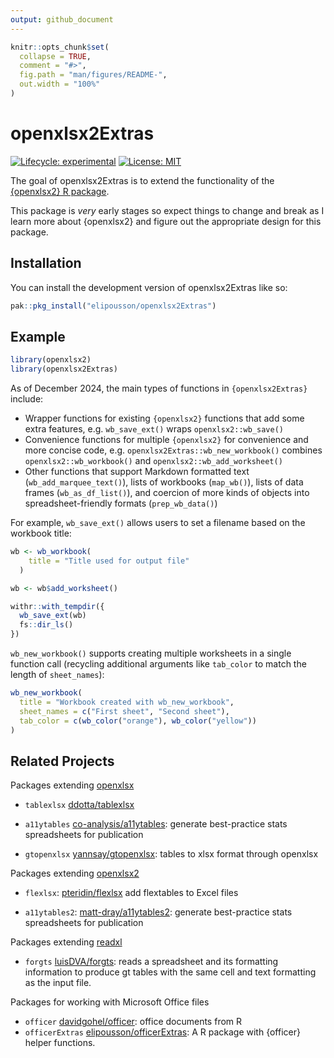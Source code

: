 ```yaml
---
output: github_document
---
```


<!-- README.md is generated from README.Rmd. Please edit that file -->

```r
knitr::opts_chunk$set(
  collapse = TRUE,
  comment = "#>",
  fig.path = "man/figures/README-",
  out.width = "100%"
)
```

# openxlsx2Extras

<!-- badges: start -->

[![Lifecycle: experimental](https://img.shields.io/badge/lifecycle-experimental-orange.svg)](https://lifecycle.r-lib.org/articles/stages.html#experimental) [![License: MIT](https://img.shields.io/badge/License-MIT-yellow.svg)](https://opensource.org/licenses/MIT)

<!-- badges: end -->

The goal of openxlsx2Extras is to extend the functionality of the [{openxlsx2} R package](https://github.com/JanMarvin/openxlsx2).

This package is *very* early stages so expect things to change and break as I learn more about {openxlsx2} and figure out the appropriate design for this package.

## Installation

You can install the development version of openxlsx2Extras like so:

``` r
pak::pkg_install("elipousson/openxlsx2Extras")
```

## Example

```r
library(openxlsx2)
library(openxlsx2Extras)
```

As of December 2024, the main types of functions in `{openxlsx2Extras}` include:

-   Wrapper functions for existing `{openxlsx2}` functions that add some extra features, e.g. `wb_save_ext()` wraps `openxlsx2::wb_save()`
-   Convenience functions for multiple `{openxlsx2}` for convenience and more concise code, e.g. `openxlsx2Extras::wb_new_workbook()` combines `openxlsx2::wb_workbook()` and `openxlsx2::wb_add_worksheet()`
-   Other functions that support Markdown formatted text (`wb_add_marquee_text()`), lists of workbooks (`map_wb()`), lists of data frames (`wb_as_df_list()`), and coercion of more kinds of objects into spreadsheet-friendly formats (`prep_wb_data()`)

For example, `wb_save_ext()` allows users to set a filename based on the workbook title:

```r
wb <- wb_workbook(
    title = "Title used for output file"
  )

wb <- wb$add_worksheet()

withr::with_tempdir({
  wb_save_ext(wb)
  fs::dir_ls()
})
```

`wb_new_workbook()` supports creating multiple worksheets in a single function call (recycling additional arguments like `tab_color` to match the length of `sheet_names`):

```r
wb_new_workbook(
  title = "Workbook created with wb_new_workbook",
  sheet_names = c("First sheet", "Second sheet"),
  tab_color = c(wb_color("orange"), wb_color("yellow"))
)
```

## Related Projects

Packages extending [openxlsx](https://github.com/ycphs/openxlsx)

-   `tablexlsx` [ddotta/tablexlsx](https://github.com/ddotta/tablexlsx)

-   `a11ytables` [co-analysis/a11ytables](https://github.com/co-analysis/a11ytables){.uri}: generate best-practice stats spreadsheets for publication

-   `gtopenxlsx` [yannsay/gtopenxlsx](https://github.com/yannsay/gtopenxlsx): tables to xlsx format through openxlsx

Packages extending [openxlsx2](https://github.com/JanMarvin/openxlsx2)

-   `flexlsx`: [pteridin/flexlsx](https://github.com/pteridin/flexlsx) add flextables to Excel files

-   `a11ytables2`: [matt-dray/a11ytables2](https://github.com/matt-dray/a11ytables2): generate best-practice stats spreadsheets for publication

Packages extending [readxl](https://readxl.tidyverse.org)

-   `forgts` [luisDVA/forgts](https://github.com/luisDVA/forgts){.uri}: reads a spreadsheet and its formatting information to produce gt tables with the same cell and text formatting as the input file.

Packages for working with Microsoft Office files

-   `officer` [davidgohel/officer](https://github.com/davidgohel/officer/){.uri}: office documents from R
-   `officerExtras` [elipousson/officerExtras](https://github.com/elipousson/officerExtras){.uri}: A R package with {officer} helper functions.
